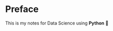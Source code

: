 # Preface {.unnumbered}

::: {.callout-note appearance="default"}
This is my notes for Data Science using **Python** 🐍
:::

